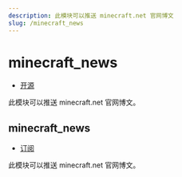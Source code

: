 ```yaml
---
description: 此模块可以推送 minecraft.net 官网博文
slug: /minecraft_news
---
```


# minecraft_news

-   [开源](help/faq#为什么有些模块没有开源)

此模块可以推送 minecraft.net 官网博文。

## minecraft_news

-   [订阅](/docs/help/reading#命令类型)

此模块可以推送 minecraft.net 官网博文。
